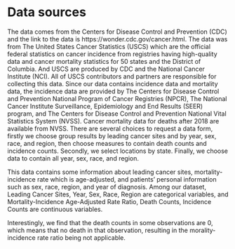 # Data sources

The data comes from the Centers for Disease Control and Prevention (CDC) and the link to the data is https://wonder.cdc.gov/cancer.html. The data was from The United States Cancer Statistics (USCS) which are the official federal statistics on cancer incidence from registries having high-quality data and cancer mortality statistics for 50 states and the District of Columbia. And USCS are produced by CDC and the National Cancer Institute (NCI). All of USCS contributors and partners are responsible for collecting this data. Since our data contains incidence data and mortality data, the incidence data are provided by The Centers for Disease Control and Prevention National Program of Cancer Registries (NPCR), The National Cancer Institute Surveillance, Epidemiology and End Results (SEER) program, and The Centers for Disease Control and Prevention National Vital Statistics System (NVSS). Cancer mortality data for deaths after 2018 are available from NVSS. There are several choices to request a data form, firstly we choose group results by leading cancer sites and by year, sex, race, and region, then choose measures to contain death counts and incidence counts. Secondly, we select locations by state. Finally, we choose data to contain all year, sex, race, and region.


This data contains some information about leading cancer sites, mortality-incidence rate which is age-adjusted, and patients’ personal information such as sex, race, region, and year of diagnosis. Among our dataset, Leading Cancer Sites, Year, Sex, Race, Region are categorical variables, and Mortality-Incidence Age-Adjusted Rate Ratio, Death Counts, Incidence Counts are continuous variables. 


Interestingly, we find that the death counts in some observations are 0, which means that no death in that observation, resulting in the morality-incidence rate ratio being not applicable.
